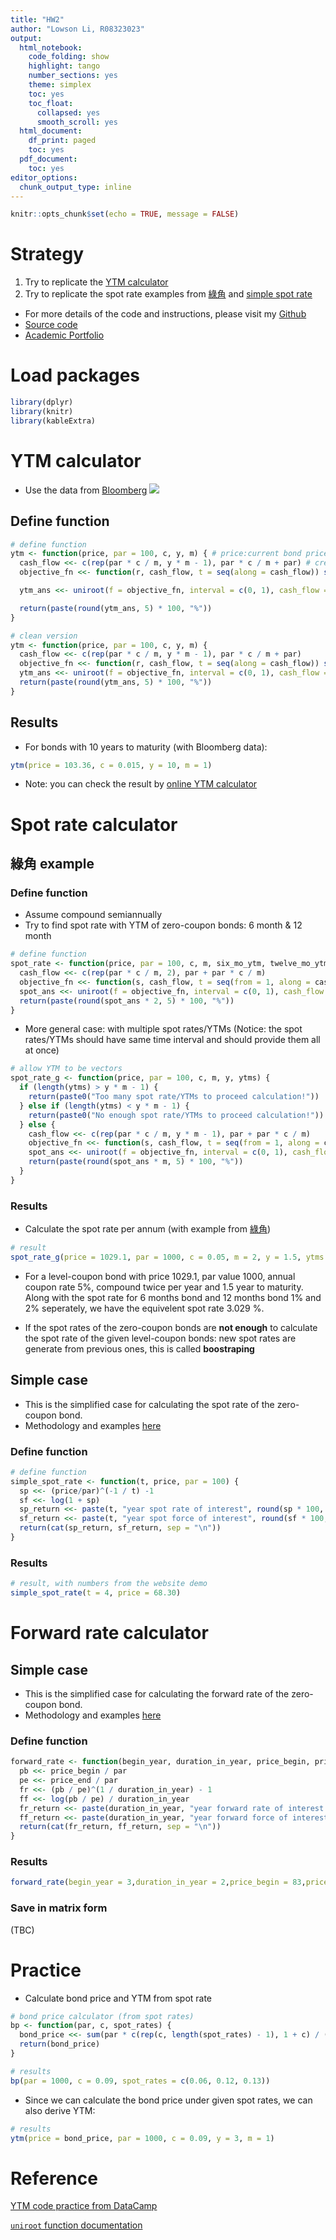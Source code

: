 ```yaml
---
title: "HW2"
author: "Lowson Li, R08323023"
output:
  html_notebook:
    code_folding: show
    highlight: tango
    number_sections: yes
    theme: simplex
    toc: yes
    toc_float:
      collapsed: yes
      smooth_scroll: yes
  html_document:
    df_print: paged
    toc: yes
  pdf_document:
    toc: yes
editor_options:
  chunk_output_type: inline
---
```


```r
knitr::opts_chunk$set(echo = TRUE, message = FALSE)
```
# Strategy
1. Try to replicate the [YTM calculator](https://www.calkoo.com/en/ytm-calculator)
2. Try to replicate the spot rate examples from [綠角](http://greenhornfinancefootnote.blogspot.com/2010/06/how-to-compute-theoretical-spot-rates.html) and [simple spot rate](https://www.trignosource.com/finance/spot%20rate.html#Calculator)


* For more details of the code and instructions, please visit my [Github](https://github.com/isthatlowsonli/Financial_Engineering)
 + [Source code](https://github.com/isthatlowsonli/Financial_Engineering/blob/master/Script/HW2.Rmd)
 + [Academic Portfolio](https://isthatlowsonli.github.io//Financial_Engineering/Script/practice.nb.html)

# Load packages
```r
library(dplyr)
library(knitr)
library(kableExtra)
```

# YTM calculator 

* Use the data from [Bloomberg](https://www.bloomberg.com/markets/rates-bonds/government-bonds/us)
![](https://i.imgur.com/zNk7Zc6.png)

## Define function
```r
# define function
ytm <- function(price, par = 100, c, y, m) { # price:current bond price, par: bond par value(with default value $100), c: bond coupon rate, y: years to maturity, m: compounded period per year
  cash_flow <<- c(rep(par * c / m, y * m - 1), par * c / m + par) # create cash flow vector
  objective_fn <<- function(r, cash_flow, t = seq(along = cash_flow)) sum(-price,cash_flow / (1 + r)^t) # setting the objective function to find the YTM, represented as 'r'

  ytm_ans <<- uniroot(f = objective_fn, interval = c(0, 1), cash_flow = cash_flow)$root # find the root of the objective function

  return(paste(round(ytm_ans, 5) * 100, "%"))
}
```

```r
# clean version 
ytm <- function(price, par = 100, c, y, m) {
  cash_flow <<- c(rep(par * c / m, y * m - 1), par * c / m + par)
  objective_fn <<- function(r, cash_flow, t = seq(along = cash_flow)) sum(-price, cash_flow / (1 + r)^t)
  ytm_ans <<- uniroot(f = objective_fn, interval = c(0, 1), cash_flow = cash_flow)$root
  return(paste(round(ytm_ans, 5) * 100, "%"))
}
```

## Results

* For bonds with 10 years to maturity (with Bloomberg data):

```r
ytm(price = 103.36, c = 0.015, y = 10, m = 1)
```


* Note: you can check the result by [online YTM calculator](https://www.calkoo.com/en/ytm-calculator)

# Spot rate calculator
## 綠角 example
### Define function 

* Assume compound semiannually
* Try to find spot rate with YTM of zero-coupon bonds: 6 month & 12 month

```r
# define function 
spot_rate <- function(price, par = 100, c, m, six_mo_ytm, twelve_mo_ytm) {
  cash_flow <<- c(rep(par * c / m, 2), par + par * c / m)
  objective_fn <<- function(s, cash_flow, t = seq(from = 1, along = cash_flow)) sum(-price, cash_flow / (1 + c(six_mo_ytm / m, twelve_mo_ytm / m, s))^t)
  spot_ans <<- uniroot(f = objective_fn, interval = c(0, 1), cash_flow = cash_flow)$root
  return(paste(round(spot_ans * 2, 5) * 100, "%"))
}
```

* More general case: with multiple spot rates/YTMs (Notice: the spot rates/YTMs should have same time interval and should provide them all at once)

```r
# allow YTM to be vectors
spot_rate_g <- function(price, par = 100, c, m, y, ytms) {
  if (length(ytms) > y * m - 1) {
    return(paste0("Too many spot rate/YTMs to proceed calculation!"))
  } else if (length(ytms) < y * m - 1) {
    return(paste0("No enough spot rate/YTMs to proceed calculation!"))
  } else {
    cash_flow <<- c(rep(par * c / m, y * m - 1), par + par * c / m)
    objective_fn <<- function(s, cash_flow, t = seq(from = 1, along = cash_flow)) sum(-price, cash_flow / (1 + c(ytms / m, s))^t)
    spot_ans <<- uniroot(f = objective_fn, interval = c(0, 1), cash_flow = cash_flow)$root
    return(paste(round(spot_ans * m, 5) * 100, "%"))
  }
}
```

### Results
* Calculate the spot rate per annum (with example from [綠角](http://greenhornfinancefootnote.blogspot.com/2010/06/how-to-compute-theoretical-spot-rates.html))

```r
# result
spot_rate_g(price = 1029.1, par = 1000, c = 0.05, m = 2, y = 1.5, ytms =c(0.01, 0.02))
```

* For a level-coupon bond with price 1029.1, par value 1000, annual coupon rate 5%, compound twice per year and 1.5 year to maturity. Along with the spot rate for 6 months bond and 12 months bond 1% and 2% seperately, we have the equivelent spot rate 3.029 %.

* If the spot rates of the zero-coupon bonds are **not enough** to calculate the spot rate of the given level-coupon bonds: new spot rates are generate from previous ones, this is called **boostraping**

## Simple case

* This is the simplified case for calculating the spot rate of the zero-coupon bond.
* Methodology and examples [here](https://www.trignosource.com/finance/spot%20rate.html#Calculator)

### Define function

```r
# define function 
simple_spot_rate <- function(t, price, par = 100) {
  sp <<- (price/par)^(-1 / t) -1
  sf <<- log(1 + sp)
  sp_return <<- paste(t, "year spot rate of interest", round(sp * 100, 2), "%")
  sf_return <<- paste(t, "year spot force of interest", round(sf * 100, 2), "%")
  return(cat(sp_return, sf_return, sep = "\n"))
}
```

### Results

```r
# result, with numbers from the website demo
simple_spot_rate(t = 4, price = 68.30)
```

# Forward rate calculator 

## Simple case 

* This is the simplified case for calculating the forward rate of the zero-coupon bond.
* Methodology and examples [here](https://www.trignosource.com/finance/Forward%20rate.html#Calculator)

### Define function 
```r
forward_rate <- function(begin_year, duration_in_year, price_begin, price_end, par = 100) {
  pb <<- price_begin / par
  pe <<- price_end / par
  fr <<- (pb / pe)^(1 / duration_in_year) - 1
  ff <<- log(pb / pe) / duration_in_year
  fr_return <<- paste(duration_in_year, "year forward rate of interest begining", begin_year, "years from now:", round(sp * 100, 2), "%")
  ff_return <<- paste(duration_in_year, "year forward force of interest begining", begin_year, "years from now:", round(sf * 100, 2), "%")
  return(cat(fr_return, ff_return, sep = "\n"))
}
```

### Results
```r
forward_rate(begin_year = 3,duration_in_year = 2,price_begin = 83,price_end = 67.43)
```

### Save in matrix form
(TBC)

# Practice

* Calculate bond price and YTM from spot rate

```r
# bond price calculator (from spot rates)
bp <- function(par, c, spot_rates) {
  bond_price <<- sum(par * c(rep(c, length(spot_rates) - 1), 1 + c) / (1 + spot_rates)^seq(along = spot_rates))
  return(bond_price)
}
```

```r
# results
bp(par = 1000, c = 0.09, spot_rates = c(0.06, 0.12, 0.13))
```

* Since we can calculate the bond price under given spot rates, we can also derive YTM:

```r
# results
ytm(price = bond_price, par = 1000, c = 0.09, y = 3, m = 1)
```


# Reference
[YTM code practice from DataCamp](https://campus.datacamp.com/courses/bond-valuation-and-analysis-in-r/yield-to-maturity?ex=12)

[`uniroot` function documentation](https://www.rdocumentation.org/packages/stats/versions/3.6.2/topics/uniroot)
